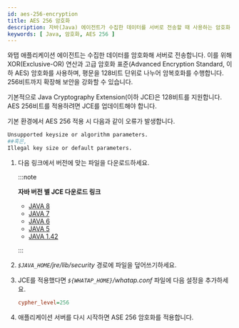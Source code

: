 ```yaml
---
id: aes-256-encryption
title: AES 256 암호화
description: 자바(Java) 에이전트가 수집한 데이터를 서버로 전송할 때 사용하는 암호화 방법을 안내합니다. XOR 연산 및 AES 암호화를 사용하여 데이터 보안을 강화하며, 128비트를 기본 지원하지만, AES 256비트 암호화를 적용하기 위해서는 Java Cryptography Extension(JCE)을 업데이트해야 합니다.
keywords: [ Java, 암호화, AES 256 ]
---
```


와탭 애플리케이션 에이전트는 수집한 데이터를 암호화해 서버로 전송합니다. 이를 위해 XOR(Exclusive-OR) 연산과 고급 암호화 표준(Advanced Encryption Standard, 이하 AES) 암호화를 사용하며, 평문을 128비트 단위로 나누어 암복호화를 수행합니다. 256비트까지 확장해 보안을 강화할 수 있습니다.

기본적으로 Java Cryptography Extension(이하 JCE)은 128비트를 지원합니다. AES 256비트를 적용하려면 JCE를 업데이트해야 합니다.

기본 환경에서 AES 256 적용 시 다음과 같이 오류가 발생합니다.

```bash
Unsupported keysize or algorithm parameters.
##혹은,
Illegal key size or default parameters.
```

1. 다음 링크에서 버전에 맞는 파일을 다운로드하세요.
    
    :::note
    
    **자바 버전 별 JCE 다운로드 링크**
    
    * [JAVA 8](https://www.oracle.com/technetwork/java/javase/downloads/jce8-download-2133166.html)
    * [JAVA 7](http://www.oracle.com/technetwork/java/javase/downloads/jce-7-download-432124.html)
    * [JAVA 6](http://www.oracle.com/technetwork/java/javase/downloads/jce-6-download-429243.html)
    * [JAVA 5](http://www.oracle.com/technetwork/java/javasebusiness/downloads/java-archive-downloads-java-plat-419418.html#jce_policy-1.5.0-oth-JPR)
    * [JAVA 1.42](http://www.oracle.com/technetwork/java/javasebusiness/downloads/java-archive-downloads-java-plat-419418.html#7503-jce-1.4.2-oth-JPR)
    
    :::

1. *`$JAVA_HOME`/jre/lib/security* 경로에 파일을 덮어쓰기하세요.

1. JCE를 적용했다면 *`${WHATAP_HOME}`/whatap.conf* 파일에 다음 설정을 추가하세요.

    ```ini title='whatap.conf'
    cypher_level=256
    ```

1. 애플리케이션 서버를 다시 시작하면 ASE 256 암호화를 적용합니다.